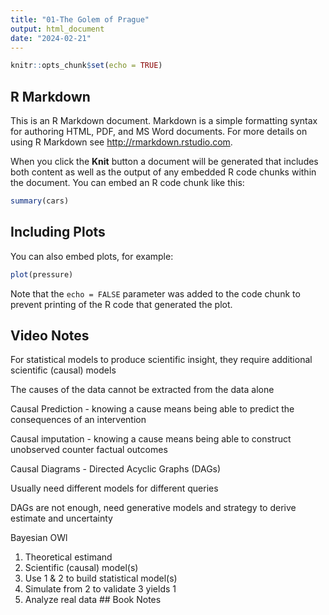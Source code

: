 ```yaml
---
title: "01-The Golem of Prague"
output: html_document
date: "2024-02-21"
---
```


```r
knitr::opts_chunk$set(echo = TRUE)
```

## R Markdown

This is an R Markdown document. Markdown is a simple formatting syntax for authoring HTML, PDF, and MS Word documents. For more details on using R Markdown see <http://rmarkdown.rstudio.com>.

When you click the **Knit** button a document will be generated that includes both content as well as the output of any embedded R code chunks within the document. You can embed an R code chunk like this:

```r
summary(cars)
```

## Including Plots

You can also embed plots, for example:

```r
plot(pressure)
```

Note that the `echo = FALSE` parameter was added to the code chunk to prevent printing of the R code that generated the plot.


## Video Notes

For statistical models to produce scientific insight, they require additional scientific (causal) models

The causes of the data cannot be extracted from the data alone

Causal Prediction - knowing a cause means being able to predict the consequences of an intervention

Causal imputation - knowing a cause means being able to construct unobserved counter factual outcomes

Causal Diagrams - Directed Acyclic Graphs (DAGs)

Usually need different models for different queries

DAGs are not enough, need generative models and strategy to derive estimate and uncertainty

Bayesian OWl

1. Theoretical estimand
2. Scientific (causal) model(s)
3. Use 1 & 2 to build statistical model(s)
4. Simulate from 2 to validate 3 yields 1
5. Analyze real data
## Book Notes

